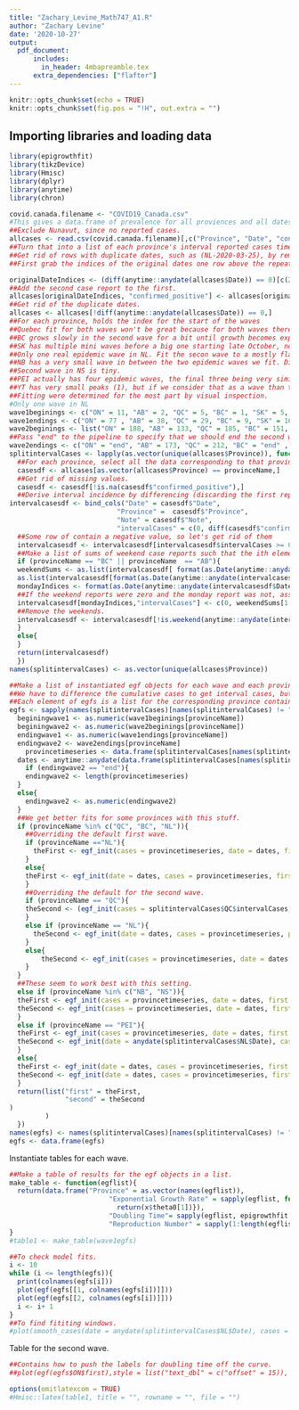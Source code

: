 ```yaml
---
title: "Zachary_Levine_Math747_A1.R"
author: "Zachary Levine"
date: '2020-10-27'
output: 
  pdf_document:
      includes:
        in_header: 4mbapreamble.tex
      extra_dependencies: ["flafter"]
---
```


```r
knitr::opts_chunk$set(echo = TRUE)
knitr::opts_chunk$set(fig.pos = "!H", out.extra = "")
```

## Importing libraries and loading data

```r
library(epigrowthfit)
library(tikzDevice)
library(Hmisc)
library(dplyr)
library(anytime)
library(chron)

covid.canada.filename <- "COVID19_Canada.csv"
#This gives a data.frame of prevalence for all proviences and all dates.
##Exclude Nunavut, since no reported cases.
allcases <- read.csv(covid.canada.filename)[,c("Province", "Date", "confirmed_positive", "Note")]
##Turn that into a list of each province's interval reported cases time series.
##Get rid of rows with duplicate dates, such as (NL-2020-03-25), by removing the duplicated date and adding its case reports to first report for that date.
##First grab the indices of the original dates one row above the repeated dates.

originalDateIndices <- (diff(anytime::anydate(allcases$Date)) == 0)[c(2:length(diff(anytime::anydate(allcases$Date)) == 0), FALSE)]
##Add the second case report to the first.
allcases[originalDateIndices, "confirmed_positive"] <- allcases[originalDateIndices, "confirmed_positive"] + allcases[diff(anytime::anydate(allcases$Date)) == 0, "confirmed_positive"]
##Get rid of the duplicate dates.
allcases <- allcases[!diff(anytime::anydate(allcases$Date)) == 0,]
##For each province, holds the index for the start of the waves
##Quebec fit for both waves won't be great because for both waves there is a period of exponential growth but the peak of the wave isn't reached, then we stop growing exponentially and then start again briefly before the peak. End the fitting window when growth becomes sub exponetial, regardless of if peak has occured yet.
##BC grows slowly in the second wave for a bit until growth becomes exponential. Thus, the initial growth rate isn't strongly representative of the initial phase of the second wave. MB data displays the same trend but on a smaller scale.
##SK has multiple mini waves before a big one starting late October, not just two waves. We chose the biggest two to be the ones to study, but this may not have been the best choice. At least three mini waves occur before what we denote as the first wave. May have been better to fit to them.
##Only one real epidemic wave in NL. Fit the secon wave to a mostly flat second epidemic wave consiting of less than 5 cases at peak. Unclear if this makes any sense.
##NB has a very small wave in between the two epidemic waves we fit. Didn't fit to it because to the other two were much larger in magnitude.
##Second wave in NS is tiny.
##PEI actually has four epidemic waves, the final three being very similar in size.
##YT has very small peaks (1), but if we consider that as a wave than there are at least of them.
##Fitting were determined for the most part by visual inspection.
#Only one wave in NL
wave1beginings <- c("ON" = 11, "AB" = 2, "QC" = 5, "BC" = 1, "SK" = 5, "MB" = 1, "NL" = 1, "NB" = 3, "NS" = 1, "PEI" = 1, "YT" = 1, "NT" = 1, "NU" = NA)
wave1endings <- c("ON" = 77 , "AB" = 38, "QC" = 29, "BC" = 9, "SK" = 16, "MB" = 16, "NL" = 7, "NB" = 23, "NS" = 34, "PEI" = 12, "YT" = 7, "NT" = 22, "NU" = NA)
wave2beginings <- list("ON" = 188, "AB" = 133, "QC" = 185, "BC" = 151, "SK" = 194, "MB" = 195, "NL" = 221, "NB" = 198, "NS" = 213, "PEI" = 200, "YT" = 201, "NT" = 200, "NU" = NA)
##Pass "end" to the pipeline to specify that we should end the second wave at the last possible observation date.
wave2endings <- c("ON" = "end", "AB" = 173, "QC" = 212, "BC" = "end" , "SK" = "end", "MB" = "end", "NL" = 229, "NB" = 210, "NS" = "end", "PEI" = 170, "YT" = 216 , "NT" = 214, "NU" = NA)
splitintervalCases <- lapply(as.vector(unique(allcases$Province)), function(provinceName){
  ##For each province, select all the data corresponding to that province.
  casesdf <- allcases[as.vector(allcases$Province) == provinceName,]
  ##Get rid of missing values.
  casesdf <- casesdf[!is.na(casesdf$"confirmed_positive"),]
  ##Derive interval incidence by differencing (discarding the first reported entry to align all the columns and keep them the same length), keeping the column for each provience as a check to make sure we're doing everthing properly.
intervalcasesdf <- bind_cols("Date" = casesdf$"Date",
                           "Province" =  casesdf$"Province",
                           "Note" = casesdf$"Note",
                           "intervalCases" = c(0, diff(casesdf$"confirmed_positive", lag = 1)))
  ##Some row of contain a negative value, so let's get rid of them
  intervalcasesdf <- intervalcasesdf[intervalcasesdf$intervalCases >= 0,]
  ##Make a list of sums of weekend case reports such that the ith element is the sum of the reported cases on Saturday and Sunday for the ith weekend.
  if (provinceName == "BC" || provinceName  == "AB"){
  weekendSums <- as.list(intervalcasesdf[ format(as.Date(anytime::anydate(intervalcasesdf$Date)), '%A') == "Saturday","intervalCases"])$intervalCases +
  as.list(intervalcasesdf[format(as.Date(anytime::anydate(intervalcasesdf$Date)), '%A') == "Sunday","intervalCases"])$intervalCases
  mondayIndices <- format(as.Date(anytime::anydate(intervalcasesdf$Date)), '%A') == "Monday"
  ##If the weekend reports were zero and the monday report was not, assume improper reporting and make the Monday cases the sum of the Monday cases the case reports on the weekends.
  intervalcasesdf[mondayIndices,"intervalCases"] <- c(0, weekendSums[1:length(weekendSums)-1]) + intervalcasesdf[mondayIndices,"intervalCases"]
  ##Remove the weekends.
  intervalcasesdf <- intervalcasesdf[!is.weekend(anytime::anydate(intervalcasesdf$Date)),]
  }
  else{
  }
  return(intervalcasesdf)
  })
names(splitintervalCases) <- as.vector(unique(allcases$Province))

##Make a list of instantiated egf objects for each wave and each province.
##We have to difference the cumulative cases to get interval cases, but in doing so we get rid of the first case report. Set it to zero to make the data frame with all columns of the same length, but get rid of it before initializing egf objects.
##Each element of egfs is a list for the corresponding province containing the egf_init object for the first wave and the second wave separately.
egfs <- sapply(names(splitintervalCases)[names(splitintervalCases) != "NU"], function(provinceName){
  beginingwave1 <- as.numeric(wave1beginings[provinceName])
  beginingwave2 <- as.numeric(wave2beginings[provinceName])
  endingwave1 <- as.numeric(wave1endings[provinceName])
  endingwave2 <- wave2endings[provinceName]
    provincetimeseries <- data.frame(splitintervalCases[names(splitintervalCases) == provinceName])[4][,1][1:length(data.frame(splitintervalCases[names(splitintervalCases) == provinceName])[4][,1])]
  dates <- anytime::anydate(data.frame(splitintervalCases[names(splitintervalCases) == provinceName])[1][,1])
    if (endingwave2 == "end"){
    endingwave2 <- length(provincetimeseries)
  }
  else{
    endingwave2 <- as.numeric(endingwave2)
  }
  ##We get better fits for some provinces with this stuff.
  if (provinceName %in% c("QC", "BC", "NL")){
    ##Overriding the default first wave.
    if (provinceName =="NL"){
      theFirst <- egf_init(cases = provincetimeseries, date = dates, first = 1, last = 9)
    }
    else{
    theFirst <- egf_init(date = dates, cases = provincetimeseries, first = beginingwave1, last = endingwave1)
    }
    ##Overriding the default for the second wave.
    if (provinceName == "QC"){
    theSecond <- (egf_init(cases = splitintervalCases$QC$intervalCases, date = anydate(splitintervalCases$QC$Date), first = 165, peak = 212))
    }
    else if (provinceName == "NL"){
      theSecond <- egf_init(date = dates, cases = provincetimeseries, peak = 230)
    }
    else{
        theSecond <- egf_init(cases = provincetimeseries, date = dates, first = beginingwave2)
    }
  }
  ##These seem to work best with this setting.
  else if (provinceName %in% c("NB", "NS")){
  theFirst <- egf_init(cases = provincetimeseries, date = dates, first = beginingwave1, distr = "pois")
  theSecond <- egf_init(cases = provincetimeseries, date = dates, first = beginingwave2, peak = endingwave2, distr = "pois")
  }
  else if (provinceName == "PEI"){
  theFirst <- egf_init(cases = provincetimeseries, date = dates, first = beginingwave1, distr = "pois")
  theSecond <- egf_init(date = anydate(splitintervalCases$NL$Date), cases = splitintervalCases$NL$intervalCases, first = beginingwave2, peak = 205, distr = "pois")
  }
  else{
  theFirst <- egf_init(date = dates, cases = provincetimeseries, first = beginingwave1, last = endingwave1)
  theSecond <- egf_init(date = dates, cases = provincetimeseries, first = beginingwave2)
  }
  return(list("first" = theFirst,
              "second" = theSecond
)
         )
  })
names(egfs) <- names(splitintervalCases)[names(splitintervalCases) != "NU"]
egfs <- data.frame(egfs)
```

Instantiate tables for each wave.
```r
##Make a table of results for the egf objects in a list.
make_table <- function(egflist){
  return(data.frame("Province" = as.vector(names(egflist)),
                         "Exponential Growth Rate" = sapply(egflist, function(x){
                           return(x$theta0[1])}),
                         "Doubling Time"= sapply(egflist, epigrowthfit::compute_doubling_time),
                         "Reproduction Number" = sapply(1:length(egflist), function(x){return(1)})))
}
#table1 <- make_table(wave1egfs)
```

```r
##To check model fits.
i <- 10
while (i <= length(egfs)){
  print(colnames(egfs[i]))
  plot(egf(egfs[[1, colnames(egfs[i])]]))
  plot(egf(egfs[[2, colnames(egfs[i])]]))
  i <- i+ 1
}
##To find fititing windows.
#plot(smooth_cases(date = anydate(splitintervalCases$NL$Date), cases = splitintervalCases$NL$intervalCases, spar = 0.25, log = TRUE))
```


Table for the second wave.
```r

##Contains how to push the labels for doubling time off the curve.
##plot(egf(egfs$ON$first),style = list("text_dbl" = c("offset" = 15)), annotate = TRUE)

options(omitlatexcom = TRUE)
#Hmisc::latex(table1, title = "", rowname = "", file = "")
```